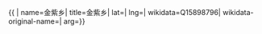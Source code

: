 {{ {{{1|PRC admin/showdata}}}|
name=金紫乡|
title=金紫乡|
lat=|
lng=|
wikidata=Q15898796|
wikidata-original-name=|
arg={{{arg|}}}}}